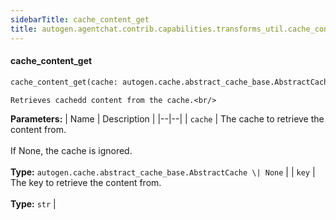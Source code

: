 ```yaml
---
sidebarTitle: cache_content_get
title: autogen.agentchat.contrib.capabilities.transforms_util.cache_content_get
---
```


<code class="doc-symbol doc-symbol-heading doc-symbol-function"></code>
#### cache_content_get

```python
cache_content_get(cache: autogen.cache.abstract_cache_base.AbstractCache | None, key: str) -> tuple[str | list[dict[str, typing.Any] | str] | None, ...] | None
```

    Retrieves cachedd content from the cache.<br/>

<b>Parameters:</b>
| Name | Description |
|--|--|
| `cache` | The cache to retrieve the content from.<br/><br/>If None, the cache is ignored.<br/><br/>**Type:** `autogen.cache.abstract_cache_base.AbstractCache \| None` |
| `key` | The key to retrieve the content from.<br/><br/>**Type:** `str` |

<br />